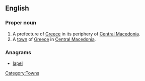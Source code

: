 {{also|pella}}
==English==

===Proper noun===
{{en-proper noun}}

# A prefecture of [[Greece]] in its periphery of [[Central Macedonia]].
# A [[town]] of [[Greece]] in [[Central Macedonia]].

===Anagrams===
* [[lapel#English|lapel]]


[[Category:Towns]]